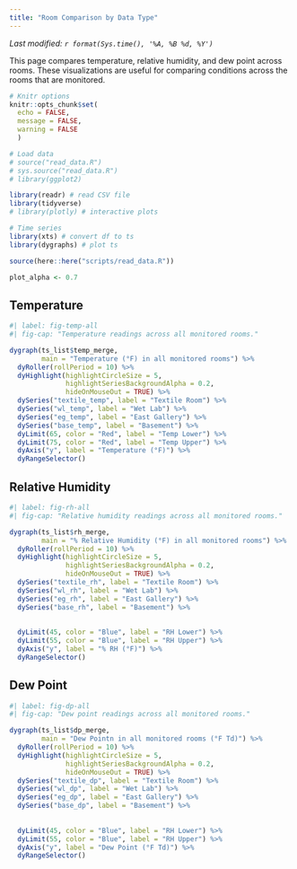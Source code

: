 ```yaml
---
title: "Room Comparison by Data Type"
---
```


*Last modified: `r format(Sys.time(), '%A, %B %d, %Y')`*

This page compares temperature, relative humidity, and dew point across rooms. These visualizations are useful for comparing conditions across the rooms that are monitored.

```r

# Knitr options
knitr::opts_chunk$set(
  echo = FALSE,
  message = FALSE,
  warning = FALSE
  )

# Load data
# source("read_data.R")
# sys.source("read_data.R")
# library(ggplot2)

library(readr) # read CSV file
library(tidyverse)
# library(plotly) # interactive plots

# Time series
library(xts) # convert df to ts
library(dygraphs) # plot ts 

```


```r
source(here::here("scripts/read_data.R"))
```

```r
plot_alpha <- 0.7
```


::: panel-tabset
## Temperature

::: column-page
```r
#| label: fig-temp-all
#| fig-cap: "Temperature readings across all monitored rooms."

dygraph(ts_list$temp_merge,
        main = "Temperature (°F) in all monitored rooms") %>% 
  dyRoller(rollPeriod = 10) %>% 
  dyHighlight(highlightCircleSize = 5,
              highlightSeriesBackgroundAlpha = 0.2,
              hideOnMouseOut = TRUE) %>% 
  dySeries("textile_temp", label = "Textile Room") %>% 
  dySeries("wl_temp", label = "Wet Lab") %>% 
  dySeries("eg_temp", label = "East Gallery") %>% 
  dySeries("base_temp", label = "Basement") %>% 
  dyLimit(65, color = "Red", label = "Temp Lower") %>% 
  dyLimit(75, color = "Red", label = "Temp Upper") %>% 
  dyAxis("y", label = "Temperature (°F)") %>% 
  dyRangeSelector()
```
:::

## Relative Humidity

::: column-page
```r
#| label: fig-rh-all
#| fig-cap: "Relative humidity readings across all monitored rooms."

dygraph(ts_list$rh_merge,
        main = "% Relative Humidity (°F) in all monitored rooms") %>% 
  dyRoller(rollPeriod = 10) %>% 
  dyHighlight(highlightCircleSize = 5,
              highlightSeriesBackgroundAlpha = 0.2,
              hideOnMouseOut = TRUE) %>% 
  dySeries("textile_rh", label = "Textile Room") %>% 
  dySeries("wl_rh", label = "Wet Lab") %>% 
  dySeries("eg_rh", label = "East Gallery") %>% 
  dySeries("base_rh", label = "Basement") %>% 
  
  
  dyLimit(45, color = "Blue", label = "RH Lower") %>% 
  dyLimit(55, color = "Blue", label = "RH Upper") %>% 
  dyAxis("y", label = "% RH (°F)") %>% 
  dyRangeSelector()
```
:::

## Dew Point

::: column-page
```r
#| label: fig-dp-all
#| fig-cap: "Dew point readings across all monitored rooms."

dygraph(ts_list$dp_merge,
        main = "Dew Pointn in all monitored rooms (°F Td)") %>% 
  dyRoller(rollPeriod = 10) %>% 
  dyHighlight(highlightCircleSize = 5,
              highlightSeriesBackgroundAlpha = 0.2,
              hideOnMouseOut = TRUE) %>% 
  dySeries("textile_dp", label = "Textile Room") %>% 
  dySeries("wl_dp", label = "Wet Lab") %>% 
  dySeries("eg_dp", label = "East Gallery") %>% 
  dySeries("base_dp", label = "Basement") %>% 
  
  
  dyLimit(45, color = "Blue", label = "RH Lower") %>% 
  dyLimit(55, color = "Blue", label = "RH Upper") %>% 
  dyAxis("y", label = "Dew Point (°F Td)") %>% 
  dyRangeSelector()
```
:::
:::